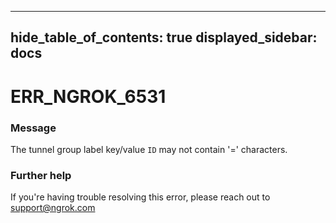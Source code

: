 

---
hide_table_of_contents: true
displayed_sidebar: docs
---


# ERR_NGROK_6531

### Message
The tunnel group label key/value `ID` may not contain '=' characters.

<ErrorDetails error="err_ngrok_6531" />



### Further help
If you're having trouble resolving this error, please reach out to [support@ngrok.com](mailto:support@ngrok.com?subject=Help%20with%20ERR_NGROK_6531)

